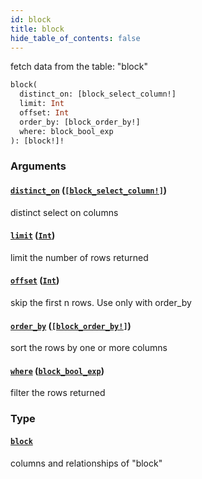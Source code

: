 ```yaml
---
id: block
title: block
hide_table_of_contents: false
---
```


fetch data from the table: "block"

```graphql
block(
  distinct_on: [block_select_column!]
  limit: Int
  offset: Int
  order_by: [block_order_by!]
  where: block_bool_exp
): [block!]!
```

### Arguments

#### [`distinct_on`](#) ([`[block_select_column!]`](../enums/block-select-column))

distinct select on columns

#### [`limit`](#) ([`Int`](../scalars/int))

limit the number of rows returned

#### [`offset`](#) ([`Int`](../scalars/int))

skip the first n rows. Use only with order_by

#### [`order_by`](#) ([`[block_order_by!]`](../inputs/block-order-by))

sort the rows by one or more columns

#### [`where`](#) ([`block_bool_exp`](../inputs/block-bool-exp))

filter the rows returned

### Type

#### [`block`](../objects/block)

columns and relationships of "block"
